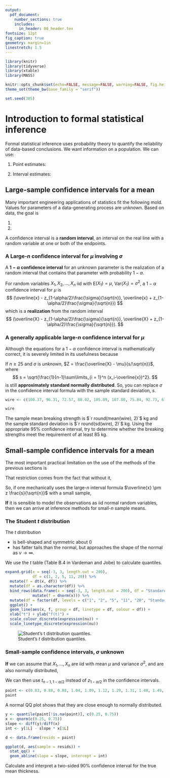 ```yaml
---
output: 
  pdf_document:
    number_sections: true
    includes:
      in_header: 00_header.tex
fontsize: 12pt
fig_caption: true
geometry: margin=1in
linestretch: 1.5
---
```


```r
library(knitr)
library(tidyverse)
library(xtable)
library(MASS)

knitr::opts_chunk$set(echo=FALSE, message=FALSE, warning=FALSE, fig.height = 2)
theme_set(theme_bw(base_family = "serif"))

set.seed(305)
```

\setcounter{section}{5}

# Introduction to formal statistical inference

Formal statistical inference uses probability theory to quantify the reliability of data-based conclusions. We want information on a population. We can use:

\vspace{.75in}

1. Point estimates:

\vspace{1.5in}

2. Interval estimates:

\vspace{1.5in}

## Large-sample confidence intervals for a mean

Many important engineering applications of statistics fit the following mold. Values for parameters of a data-generating process are unknown. Based on data, the goal is

1.
2.

\newpage

\begin{df}
A \emph{confidence interval} for a parameter (or function of one or more parameters) is a data-based interval of numbers thought likely to contain the parameter (or function of one or more parameters) possessing a stated probability-based confidence or reliability.
\end{df}

A confidence interval is a **random interval**, an interval on the real line with a random variable at one or both of the endpoints.

\vspace{.2in}

\begin{ex}[Instrumental drift]
Let $Z$ be a measure of instrumental drift of a random voltmeter that comes out of a certain factory. Say $Z\sim N(0,1)$. Define a random interval:
$$
(Z-2,Z+ 2)
$$
What is the probability that $-1$ is inside the interval? 
\end{ex}

\newpage

\begin{ex}[More practice]
Calculate:

\begin{enumerate}
\item $P(2 \text{ in } (X-1,X+ 1))$, $X\sim N(2,4)$
\vfill
\item $P(6.6 \text{ in } (X-2,X+ 1))$, $X\sim N(7,2)$
\vfill
\end{enumerate}
\end{ex}

\newpage

\begin{ex}[Abstract random intervals]
Let's say $X_1,X_2,\dots,X_n$ are iid with $n\ge 25$, mean $\mu$, variance $\sigma^2$. We can find a random interval that provides a lower bound for $\mu$ with $1 - \alpha$ probability:

\newpage


Calculate:
\begin{enumerate}
\item $P(\mu \in (-\infty, \overline{X} + z_{1-\alpha}\frac{\sigma}{\sqrt{n}})), X \sim N(\mu,\sigma^2)$
\vfill
\item $P(\mu \in (\overline{X} - z_{1-\alpha/2}\frac{\sigma}{\sqrt{n}}, \overline{X} + z_{1-\alpha/2}\frac{\sigma}{\sqrt{n}})), X \sim N(\mu,\sigma^2)$
\vfill
\end{enumerate}
\end{ex}

\newpage


### A Large-$n$ confidence interval for $\mu$ involving $\sigma$

A **$1-\alpha$ confidence interval** for an unknown parameter is the realization of a random interval that contains that parameter with probability $1-\alpha$.

\vspace{.5in}

For random variables $X_1,X_2,\dots,X_n$ iid with E($X_1) = \mu$, Var($X_1) = \sigma^2$, a $1-\alpha$ confidence interval for $\mu$ is
$$
(\overline{x} - z_{1-\alpha/2}\frac{\sigma}{\sqrt{n}}, \overline{x} + z_{1-\alpha/2}\frac{\sigma}{\sqrt{n}})
$$
which is a **realization** from the random interval
$$
(\overline{X} - z_{1-\alpha/2}\frac{\sigma}{\sqrt{n}}, \overline{X} + z_{1-\alpha/2}\frac{\sigma}{\sqrt{n}}).
$$

\vspace{.2in}

\begin{itemize}
\itemsep 1in 
\item Two-sided $1-\alpha$ confidence interval for $\mu$
\item One-sided $1-\alpha$ confidence interval for $\mu$ with a upper confidence bound
\item One-sided $1-\alpha$ confidence interval for $\mu$ with a lower confidence bound
\end{itemize}

\newpage

\begin{ex}[Fill weight of jars]
Suppose a manufacturer fills jars of food using a stable filling process with a known standard deviation of $\sigma = 1.6$g. We take a sample of $n=47$ jars and measure the sample mean weight $\overline{x} = 138.2$g. A two-sided $90$\% confidence interval ($\alpha = 0.1$) for the true mean weight $\mu$ is:
\vfill
Interpretation:
\vspace{2in}
\newpage
What if we just want to be sure that the true mean fill weight is high enough?
\newpage
\end{ex}

\begin{ex}[Hard disk failures]
F. Willett, in the article "The Case of the Derailed Disk Drives?" (\emph{Mechanical Engineering}, 1988), discusses a study done to isolate the cause of link code A failure in a model of Winchester hard disk drive. For each disk, the investigator measured the breakaway torque (in. oz.) required to loosen the drive's interrupter flag on the stepper motor shaft. Breakaway torques for $26$ disk drives were recorded, with a sample mean of $11.5$ in. oz. Suppose you know the true standard deviation of the breakaway torques is $5.1$ in. oz. Calculate and interpret:
\begin{enumerate}
\item A two-sided $90$\% confidence interval for the true mean breakaway torque of the relevant type of Winchester drive.
\vfill
\item An analogous two-sided $95$\% confidence interval.
\vfill
\end{enumerate}

\end{ex}
\newpage
\begin{ex}[Width of a CI]
If you want to estimate the breakaway torque with a 2-sided, $95$\% confidence interval with $\pm 2.0$ in. oz. of precision, what sample size would you need?

\end{ex}

\newpage

### A generally applicable large-$n$ confidence interval for $\mu$

Although the equations for a $1-\alpha$ confidence interval is mathematically correct, it is severely limited in its usefulness because

\vspace{.5in}

If $n \ge 25$ and $\sigma$ is *unknown*, $Z = \frac{\overline{X} - \mu}{s/\sqrt{n}}$, where 
$$
s = \sqrt{\frac{1}{n-1}\sum\limits_{i = 1}^n (x_i-\overline{x})^2}.
$$
is still **approximately standard normally distributed**. So, you can replace $\sigma$ in the confidence interval formula with the sample standard deviation, $s$.

\begin{itemize}
\itemsep 1in 
\item Two-sided $1-\alpha$ confidence interval for $\mu$
\item One-sided $1-\alpha$ confidence interval for $\mu$ with a upper confidence bound
\item One-sided $1-\alpha$ confidence interval for $\mu$ with a lower confidence bound
\end{itemize}
\newpage

```r
wire <- c(100.37, 96.31, 72.57, 88.02, 105.89, 107.80, 75.84, 92.73, 67.47, 94.87, 122.04, 115.12, 95.24, 119.75, 114.83, 101.79, 80.90, 96.10, 118.51, 109.66, 88.07, 56.29, 86.50, 57.62, 74.7, 92.53, 86.25, 82.56, 97.96, 94.92, 62,93, 98.44, 119.37, 103.70, 72.40, 71.29, 107.24, 64.82, 93.51, 86.97)
```

\begin{ex}
Suppose you are a manufacturer of construction equipment. You make $0.0125$ inch wire rope and need to determine how much weight it can hold before breaking so that you can label it clearly. Here are breaking strengths, in kg, for $`r length(wire)`$ sample wires:
\end{ex}

```r
wire
```

The sample mean breaking strength is $`r round(mean(wire), 2)`$ kg and the sample standard deviation is $`r round(sd(wire), 2)`$ kg. Using the appropriate $95$% confidence interval, try to determine whether the breaking strengths meet the requirement of at least $85$ kg.

\newpage

## Small-sample confidence intervals for a mean

The most important practical limitation on the use of the methods of the previous sections is

\vspace{.5in}

That restriction comes from the fact that without it,

\vspace{1in}

So, if one mechanically uses the large-$n$ interval formula $\overline{x} \pm z \frac{s}{\sqrt{n}}$ with a small sample,

\vspace{1in}

**If** it is sensible to model the observations as iid normal random variables, then we can arrive at inference methods for small-$n$ sample means.


\newpage

### The Student $t$ distribution

\vspace{.2in}

\begin{df}
The \emph{(Student) $t$ distribution with degrees of freedom parameter $\nu$} is a continuous probability distribution with probability density
$$
f(t) = \frac{\Gamma\left(\frac{\nu + 1}{2}\right)}{\Gamma\left(\frac{\nu}{2}\right)\sqrt{\pi \nu}}\left(1 + \frac{t^2}{\nu}\right)^{-(\nu + 1)/2} \qquad \qquad \text{for all }t.
$$
\end{df}

The $t$ distribution
 
- is bell-shaped and symmetric about $0$
- has fatter tails than the normal, but approaches the shape of the normal as $\nu \rightarrow \infty$.

We use the $t$ table (Table B.4 in Vardeman and Jobe) to calculate quantiles. 

\vspace{.5in}

```r
expand.grid(x = seq(-3, 3, length.out = 200),
            df = c(1, 2, 5, 11, 20)) %>%
  mutate(f = dt(x, df)) %>% 
  mutate(df = as.character(df)) %>%
  bind_rows(data.frame(x = seq(-3, 3, length.out = 200), df = "Standard normal") %>%
            mutate(f = dnorm(x))) %>%
  mutate(df = factor(df, levels = c("1", "2", "5", "11", "20", "Standard normal"))) %>%
  ggplot() +
  geom_line(aes(x, f, group = df, linetype = df, colour = df)) +
  xlab("t") + ylab("f(t)") + 
  scale_colour_discrete(expression(nu)) +
  scale_linetype_discrete(expression(nu))


```

\newpage

\begin{ex}[$t$ quantiles]
Say $T \sim t_5$. Find $c$ such that $P(T \le c) = 0.9$.
\end{ex}

![Student's $t$ distribution quantiles.](images/head_t_quantiles.png)

\vspace{2in}

### Small-sample confidence intervals, $\sigma$ unknown

**If** we can assume that $X_1,\dots,X_n$ are iid with mean $\mu$ and variance $\sigma^2$, and are also normally distributed,

\vspace{2in}

We can then use $t_{n-1,1-\alpha/2}$ instead of $z_{1-\alpha/2}$ in the confidence intervals.

\vspace{2in}

\begin{itemize}
\itemsep 1in 
\item Two-sided $1-\alpha$ confidence interval for $\mu$
\item One-sided $1-\alpha$ confidence interval for $\mu$ with a upper confidence bound
\item One-sided $1-\alpha$ confidence interval for $\mu$ with a lower confidence bound
\end{itemize}

\newpage

\begin{ex}[Concrete beams]
10 concrete beams were each measured for flexural strength (MPa). Assuming the flexural strengths are iid normal, calculate and interpret a two-sided $99$\% CI for the flexural strength of the beams. 

```r
beams <- c(8.2, 8.7, 7.8, 9.7, 7.4, 7.8, 7.7, 11.6, 11.3, 11.8)
print(beams)
```

\vfill

Is the true mean flexural strength below the minimum requirement of 11 MPa?  Find out with the appropriate 95\% CI.

\vfill

\end{ex}
\newpage


\begin{ex}[Paint thickness]
Consider the following sample of observations on coating thickness for low-viscosity paint.
\end{ex}

```r
paint <- c(0.83, 0.88, 0.88, 1.04, 1.09, 1.12, 1.29, 1.31, 1.48, 1.49, 1.59, 1.62, 1.65, 1.71, 1.76, 1.83)
paint
```

A normal QQ plot shows that they are close enough to normally distributed.

```r
y <- quantile(paint[!is.na(paint)], c(0.25, 0.75))
x <- qnorm(c(0.25, 0.75))
slope <- diff(y)/diff(x)
int <- y[1L] - slope * x[1L]

d <- data.frame(resids = paint)

ggplot(d, aes(sample = resids)) + 
  stat_qq() + 
  geom_abline(slope = slope, intercept = int)


```

Calculate and interpret a two-sided $90$% confidence interval for the true mean thickness.

\newpage

\includepdf[pages=-]{../../tables/t.pdf}

